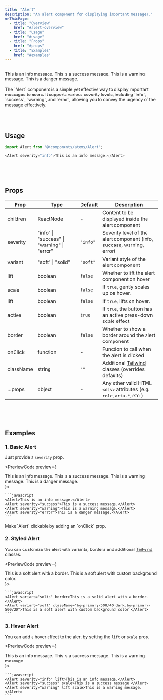 ```yaml
---
title: "Alert"
description: "An alert component for displaying important messages."
onThisPage:
  - title: "Overview"
    href: "#alert-overview"
  - title: "Usage"
    href: "#usage"
  - title: "Props"
    href: "#props"
  - title: "Examples"
    href: "#examples"
---
```


<div id="alert-overview" />

<br/>

<div className="flex flex-col justify-center items-center gap-5">
    <Alert lift>This is an info message.</Alert>
    <Alert severity="success" hover>This is a success message.</Alert>
    <Alert severity="warning" hover>This is a warning message.</Alert>
    <Alert severity="error" hover>This is a danger message.</Alert>
</div>

<br/>

<div>
    The `Alert` component is a simple yet effective way to display important messages to users. It supports various severity levels, including `info`, `success`, `warning`, and `error`, allowing you to convey the urgency of the message effectively.
</div>

<br/>
<br/>
<br/>
<Divider />
<div id="usage" />

## Usage

```javascript
import Alert from '@/components/atoms/Alert';

<Alert severity="info">This is an info message.</Alert>
```

<br/>
<br/>
<br/>
<Divider />
<div id="props" />

## Props

| **Prop**  | **Type**                                    | **Default** | **Description**                                                                         |
|-----------|---------------------------------------------|-------------|-----------------------------------------------------------------------------------------|
| children  | ReactNode                                   | -           | Content to be displayed inside the alert component                                      |
| severity  | "info" \| "success" \| "warning" \| "error" | `"info"`    | Severity level of the alert component (info, success, warning, error)                   |
| variant   | "soft" \| "solid"                           | `"soft"`    | Variant style of the alert component                                                    |
| lift      | boolean                                     | `false`     | Whether to lift the alert component on hover                                            |
| scale     | boolean                                     | `false`     | If `true`, gently scales up on hover.                                                   |
| lift      | boolean                                     | `false`     | If `true`, lifts on hover.                                                              |
| active    | boolean                                     | `true`      | If `true`, the button has an active press-down scale effect.                            |
| border    | boolean                                     | `false`     | Whether to show a border around the alert component                                     |
| onClick   | function                                    | -           | Function to call when the alert is clicked                                              |
| className | string                                      | `""`        | Additional [Tailwind](https://tailwindcss.com) classes (overrides defaults)             |
| ...props  | object                                      | -           | Any other valid HTML <code>&lt;div&gt;</code> attributes (e.g. `role`, `aria-*`, etc.). |


<br/>
<br/>
<br/>
<Divider />
<div id="examples" />

## Examples

### 1. Basic Alert
Just provide a `severity` prop.

<PreviewCode preview={
    <div className="flex flex-col gap-3">
        <Alert>This is an info message.</Alert>
        <Alert severity="success">This is a success message.</Alert>
        <Alert severity="warning">This is a warning message.</Alert>
        <Alert severity="error">This is a danger message.</Alert>
    </div>
}>

    ```javascript
    <Alert>This is an info message.</Alert>
    <Alert severity="success">This is a success message.</Alert>
    <Alert severity="warning">This is a warning message.</Alert>
    <Alert severity="error">This is a danger message.</Alert>
    ```
</PreviewCode>

<Tip>
    Make `Alert` clickable by adding an `onClick` prop.
</Tip>

### 2. Styled Alert
You can customize the alert with variants, borders and additional [Tailwind](https://tailwindcss.com) classes.

<PreviewCode preview={
    <div className="flex flex-col gap-3">
        <Alert severity="success" variant="soft" border>This is a soft alert with a border.</Alert>
        <Alert variant="soft" className="bg-primary-500/40 dark:bg-primary-500/20">This is a soft alert with custom background color.</Alert>
    </div>
}>

    ```javascript
    <Alert variant="solid" border>This is a solid alert with a border.</Alert>
    <Alert variant="soft" className="bg-primary-500/40 dark:bg-primary-500/20">This is a soft alert with custom background color.</Alert>
    ```
</PreviewCode>


### 3. Hover Alert
You can add a hover effect to the alert by setting the `lift` or `scale` prop.

<PreviewCode preview={
    <div className="flex flex-col gap-3">
        <Alert severity="info" lift>This is an info message.</Alert>
        <Alert severity="success" scale>This is a success message.</Alert>
        <Alert severity="warning" lift scale>This is a warning message.</Alert>
    </div>
}>

    ```javascript
    <Alert severity="info" lift>This is an info message.</Alert>
    <Alert severity="success" scale>This is a success message.</Alert>
    <Alert severity="warning" lift scale>This is a warning message.</Alert>
    ```
</PreviewCode>

<br/>
<br/>
